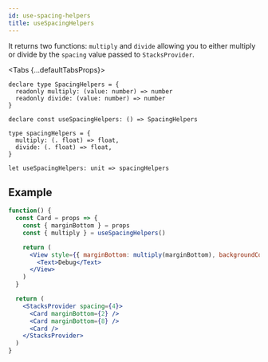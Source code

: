 ```yaml
---
id: use-spacing-helpers
title: useSpacingHelpers
---
```



It returns two functions: `multiply` and `divide` allowing you to either multiply or divide by the `spacing` value passed to `StacksProvider`.

<Tabs {...defaultTabsProps}>
<TabItem value="typescript">

```tsx
declare type SpacingHelpers = {
  readonly multiply: (value: number) => number
  readonly divide: (value: number) => number
}

declare const useSpacingHelpers: () => SpacingHelpers
```

</TabItem>
<TabItem value="rescript">

```res
type spacingHelpers = {
  multiply: (. float) => float,
  divide: (. float) => float,
}

let useSpacingHelpers: unit => spacingHelpers
```

</TabItem>
</Tabs>

## Example

```jsx live
function() {
  const Card = props => {
    const { marginBottom } = props
    const { multiply } = useSpacingHelpers()

    return (
      <View style={{ marginBottom: multiply(marginBottom), backgroundColor: 'red' }}>
        <Text>Debug</Text>
      </View>
    )
  }

  return (
    <StacksProvider spacing={4}>
      <Card marginBottom={2} />
      <Card marginBottom={8} />
      <Card />
    </StacksProvider>
  )
}
```
